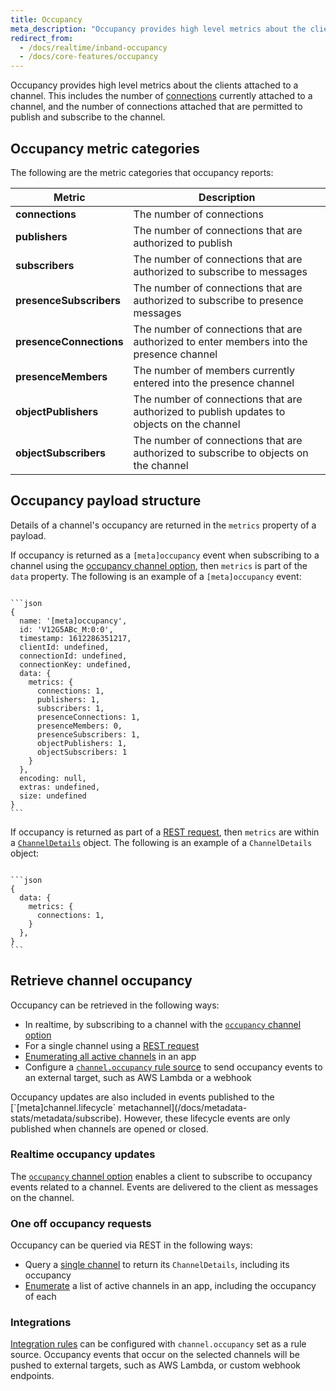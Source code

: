 ```yaml
---
title: Occupancy
meta_description: "Occupancy provides high level metrics about the clients attached to a channel."
redirect_from:
  - /docs/realtime/inband-occupancy
  - /docs/core-features/occupancy
---
```


Occupancy provides high level metrics about the clients attached to a channel. This includes the number of [connections](/docs/connect) currently attached to a channel, and the number of connections attached that are permitted to publish and subscribe to the channel.

## Occupancy metric categories <a id="occupancy-metrics"/>

The following are the metric categories that occupancy reports:

| Metric | Description |
|--------|-------------|
| **connections** | The number of connections |
| **publishers** | The number of connections that are authorized to publish |
| **subscribers** | The number of connections that are authorized to subscribe to messages |
| **presenceSubscribers** | The number of connections that are authorized to subscribe to presence messages |
| **presenceConnections** | The number of connections that are authorized to enter members into the presence channel |
| **presenceMembers** | The number of members currently entered into the presence channel |
| **objectPublishers** | The number of connections that are authorized to publish updates to objects on the channel |
| **objectSubscribers** | The number of connections that are authorized to subscribe to objects on the channel |

## Occupancy payload structure <a id="occupancy-payload"/>

Details of a channel's occupancy are returned in the `metrics` property of a payload.

If occupancy is returned as a `[meta]occupancy` event when subscribing to a channel using the [occupancy channel option](/docs/channels/options#occupancy), then `metrics` is part of the `data` property. The following is an example of a `[meta]occupancy` event:

<Code>
```json
{
  name: '[meta]occupancy',
  id: 'V12G5ABc_M:0:0',
  timestamp: 1612286351217,
  clientId: undefined,
  connectionId: undefined,
  connectionKey: undefined,
  data: {
    metrics: {
      connections: 1,
      publishers: 1,
      subscribers: 1,
      presenceConnections: 1,
      presenceMembers: 0,
      presenceSubscribers: 1,
      objectPublishers: 1,
      objectSubscribers: 1
    }
  },
  encoding: null,
  extras: undefined,
  size: undefined
}
```
</Code>

If occupancy is returned as part of a [REST request](/docs/metadata-stats/metadata/rest), then `metrics` are within a [`ChannelDetails`](/docs/api/realtime-sdk/channel-metadata#channel-details) object. The following is an example of a `ChannelDetails` object:

<Code>
```json
{
  data: {
    metrics: {
      connections: 1,
    }
  },
}
```
</Code>

## Retrieve channel occupancy <a id="retrieve-occupancy"/>

Occupancy can be retrieved in the following ways:

* In realtime, by subscribing to a channel with the [`occupancy` channel option](#realtime-occupancy)
* For a single channel using a [REST request](#one-off-requests)
* [Enumerating all active channels](#one-off-requests) in an app
* Configure a [`channel.occupancy` rule source](#integrations) to send occupancy events to an external target, such as AWS Lambda or a webhook

<Aside type="note">
Occupancy updates are also included in events published to the [`[meta]channel.lifecycle` metachannel](/docs/metadata-stats/metadata/subscribe). However, these lifecycle events are only published when channels are opened or closed.
</Aside>

### Realtime occupancy updates <a id="realtime-occupancy"/>

The [`occupancy` channel option](/docs/channels/options#occupancy) enables a client to subscribe to occupancy events related to a channel. Events are delivered to the client as messages on the channel.

### One off occupancy requests <a id="one-off-requests"/>

Occupancy can be queried via REST in the following ways:

* Query a [single channel](/docs/metadata-stats/metadata/rest#single) to return its `ChannelDetails`, including its occupancy
* [Enumerate](/docs/metadata-stats/metadata/rest#enumerate) a list of active channels in an app, including the occupancy of each

### Integrations <a id="integrations"/>

[Integration rules](/docs/integrations) can be configured with `channel.occupancy` set as a rule source. Occupancy events that occur on the selected channels will be pushed to external targets, such as AWS Lambda, or custom webhook endpoints.
